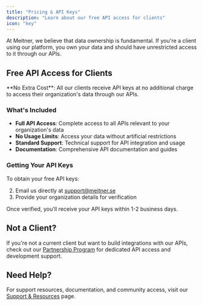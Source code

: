 ```yaml
---
title: "Pricing & API Keys"
description: "Learn about our free API access for clients"
icon: "key"
---
```


At Meitner, we believe that data ownership is fundamental. If you're a client using our platform, you own your data and should have unrestricted access to it through our APIs.

## Free API Access for Clients

<Info>
  **No Extra Cost**: All our clients receive API keys at no additional charge to access their organization's data through our APIs.
</Info>

### What's Included

- **Full API Access**: Complete access to all APIs relevant to your organization's data
- **No Usage Limits**: Access your data without artificial restrictions
- **Standard Support**: Technical support for API integration and usage
- **Documentation**: Comprehensive API documentation and guides

### Getting Your API Keys

To obtain your free API keys:

2. Email us directly at [support@meitner.se](mailto:support@meitner.se)
3. Provide your organization details for verification

Once verified, you'll receive your API keys within 1-2 business days.

## Not a Client?

If you're not a current client but want to build integrations with our APIs, check out our [Partnership Program](/partnership) for dedicated API access and development support.

## Need Help?

For support resources, documentation, and community access, visit our [Support & Resources](/support) page.